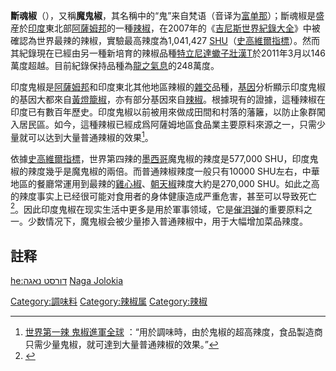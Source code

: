 {{Infobox cultivar
|image=BhutJolokia09 Asit.jpg
|genus=[[辣椒屬|辣椒屬]] ''Capsicum''
|hybrid=[[黄灯笼辣椒|黄灯笼辣椒]] ''C. chinense''<br>× [[小米椒|小米椒]]''C. frutescens''
|origin=[[印度|印度]]东北部
|module={{Infobox pepper
|embed=yes
|heat=Exceptionally hot
|scoville=1,041,427
}}
}}

'''斷魂椒'''（{{lang-en|Bhut Jolokia；ghost pepper}}），又稱'''魔鬼椒'''，其名稱中的“鬼”来自梵语{{lang|sa|भूत}}（音译为[[富单那|富单那]]）；斷魂椒是盛産於[[印度|印度]]東北部[[阿薩姆邦|阿薩姆邦]]的一種[[辣椒|辣椒]]，在2007年的《[[吉尼斯世界紀錄大全|吉尼斯世界紀錄大全]]》中被確認為世界最辣的辣椒，實驗最高辣度為1,041,427 [[史高維爾指標|SHU]]（[[史高維爾指標|史高維爾指標]]）。然而其紀錄現在已經由另一種新培育的辣椒品種[[特立尼達蠍子壯漢T|特立尼達蠍子壯漢T]]於2011年3月以146萬度超越。目前紀錄保持品種為[[龍之氣息|龍之氣息]]的248萬度。

印度鬼椒是[[阿薩姆邦|阿薩姆邦]]和印度東北其他地區辣椒的[[雜交|雜交]]品種，[[基因|基因]]分析顯示印度鬼椒的基因大都來自[[黃燈籠椒|黃燈籠椒]]，亦有部分基因來自[[辣椒|辣椒]]。根據現有的證據，這種辣椒在印度已有數百年歷史。印度鬼椒以前被用來做成田間和村落的藩籬，以防止象群闖入居民區。如今，這種辣椒已經成爲阿薩姆地區食品業主要原料來源之一，只需少量就可以达到大量普通辣椒的效果<ref>[http://news.ltn.com.tw/news/world/paper/144851 世界第一辣 鬼椒進軍全球] {{Wayback|url=http://news.ltn.com.tw/news/world/paper/144851 |date=20181209165346 }}：“用於調味時，由於鬼椒的超高辣度，食品製造商只需少量鬼椒，就可達到大量普通辣椒的效果。”</ref>。

依據[[史高維爾指標|史高維爾指標]]，世界第四辣的[[墨西哥|墨西哥]]魔鬼椒的辣度是577,000 SHU，印度鬼椒的辣度幾乎是魔鬼椒的兩倍。而普通辣椒辣度一般只有10000 SHU左右，中華地區的餐廳常運用到最辣的[[雞心椒|雞心椒]]、[[朝天椒|朝天椒]]辣度大約是270,000 SHU。如此之高的辣度事实上已经很可能对食用者的身体健康造成严重危害，甚至可以导致死亡<ref>{{cite|url=https://nypost.com/2015/08/04/eating-ghost-peppers-could-kill-you/|title=Eating ‘ghost peppers’ could kill you|author=Chris Perez|date=2015-08-04|accessdate=2018-12-09|archive-date=2018-12-09|archive-url=https://web.archive.org/web/20181209165315/https://nypost.com/2015/08/04/eating-ghost-peppers-could-kill-you/|dead-url=no}}</ref>。因此印度鬼椒在现实生活中更多是用於軍事领域，它是[[催泪弹|催泪弹]]的重要原料之一。少数情况下，魔鬼椒会被少量掺入普通辣椒中，用于大幅增加菜品辣度。

==註释==
{{reflist}}

[[he:דורסט_נאגה|he:דורסט נאגה]]
[[sr:Нага_Јолокиа|Naga Jolokia]]

{{辣椒品種}}

[[Category:調味料|Category:調味料]]
[[Category:辣椒属|Category:辣椒属]]
[[Category:辣椒|Category:辣椒]]